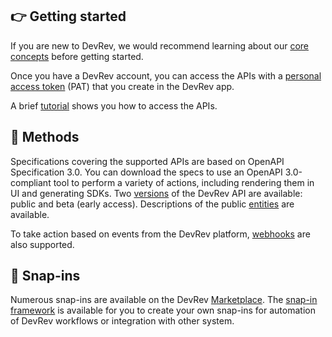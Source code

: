 ## 👉 Getting started

If you are new to DevRev, we would recommend learning about our [core concepts](https://docs.devrev.ai/intro) before getting started.

Once you have a DevRev account, you can access the APIs with a [personal access token](/about/authentication) (PAT) that you create in the DevRev app.

A brief [tutorial](/about/getting-started) shows you how to access the APIs.

## 🧬 Methods

Specifications covering the supported APIs are based on OpenAPI Specification 3.0. You can download the specs to use an OpenAPI 3.0-compliant tool to perform a variety of actions, including rendering them in UI and generating SDKs. Two [versions](/about/versioning) of the DevRev API are available: public and beta (early access). Descriptions of the public [entities](/about/entities) are available.

To take action based on events from the DevRev platform, [webhooks](/guides/getting-started-with-webhooks) are also supported. 

## 🧩 Snap-ins

Numerous snap-ins are available on the DevRev [Marketplace](https://devrev.ai/marketplace). The [snap-in framework](/snap-in-development/concepts) is available for you to create your own snap-ins for automation of DevRev workflows or integration with other system.
